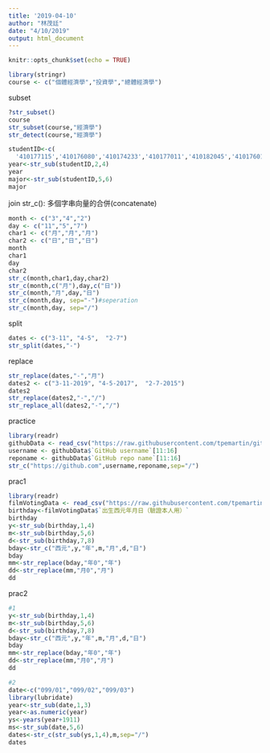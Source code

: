 ```yaml
---
title: '2019-04-10'
author: "林茂廷"
date: "4/10/2019"
output: html_document
---
```


```r
knitr::opts_chunk$set(echo = TRUE)
```

```r
library(stringr)
course <- c("個體經濟學","投資學","總體經濟學")
```

subset
```r
?str_subset()
course
str_subset(course,"經濟學")
str_detect(course,"經濟學")
```
```r
studentID<-c(
  '410177115','410176080','410174233','410177011','410182045','410176014')
year<-str_sub(studentID,2,4)
year
major<-str_sub(studentID,5,6)
major
```

join
str_c(): 多個字串向量的合併(concatenate)
```r
month <- c("3","4","2")
day <- c("11","5","7")
char1 <- c("月","月","月")
char2 <- c("日","日","日")
month
char1
day 
char2
str_c(month,char1,day,char2)
str_c(month,c("月"),day,c("日"))
str_c(month,"月",day,"日")
str_c(month,day, sep="-")#seperation
str_c(month,day, sep="/")
```

split
```r
dates <- c("3-11", "4-5",  "2-7")
str_split(dates,"-")
```
replace
```r
str_replace(dates,"-","月")
dates2 <- c("3-11-2019", "4-5-2017",  "2-7-2015")
dates2
str_replace(dates2,"-","/")
str_replace_all(dates2,"-","/")
```
practice
```r
library(readr)
githubData <- read_csv("https://raw.githubusercontent.com/tpemartin/github-data/master/githubData.csv")
username <- githubData$`GitHub username`[11:16]
reponame <- githubData$`GitHub repo name`[11:16]
str_c("https://github.com",username,reponame,sep="/")
```
prac1
```r
library(readr)
filmVotingData <- read_csv("https://raw.githubusercontent.com/tpemartin/github-data/master/%E7%AC%AC%E4%B8%89%E5%B1%86%E7%B6%93%E6%BF%9F%E6%92%AD%E5%AE%A2%E7%AB%B6%E8%B3%BD%E5%8F%83%E8%B3%BD%E4%BD%9C%E5%93%81%E6%8A%95%E7%A5%A8%E7%B5%90%E6%9E%9C%E6%A8%A3%E6%9C%AC%20-%20Sheet1.csv")
birthday<-filmVotingData$`出生西元年月日（驗證本人用）`
birthday
y<-str_sub(birthday,1,4)
m<-str_sub(birthday,5,6)
d<-str_sub(birthday,7,8)
bday<-str_c("西元",y,"年",m,"月",d,"日")
bday
mm<-str_replace(bday,"年0","年")
dd<-str_replace(mm,"月0","月")
dd
```
prac2
```r
#1
y<-str_sub(birthday,1,4)
m<-str_sub(birthday,5,6)
d<-str_sub(birthday,7,8)
bday<-str_c("西元",y,"年",m,"月",d,"日")
bday
mm<-str_replace(bday,"年0","年") 
dd<-str_replace(mm,"月0","月")
dd

#2
date<-c("099/01","099/02","099/03")
library(lubridate)
year<-str_sub(date,1,3)
year<-as.numeric(year)
ys<-years(year+1911)
ms<-str_sub(date,5,6)
dates<-str_c(str_sub(ys,1,4),m,sep="/")
dates
```




